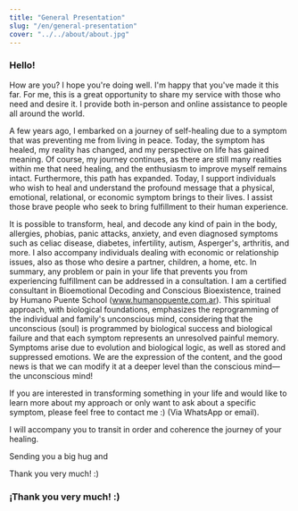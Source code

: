 ```yaml
---
title: "General Presentation"
slug: "/en/general-presentation"
cover: "../../about/about.jpg"
---
```


### Hello!

How are you? I hope you're doing well. I'm happy that you've made it this far. For me, this is a great opportunity to share my service with those who need and desire it. I provide both in-person and online assistance to people all around the world.

A few years ago, I embarked on a journey of self-healing due to a symptom that was preventing me from living in peace. Today, the symptom has healed, my reality has changed, and my perspective on life has gained meaning. Of course, my journey continues, as there are still many realities within me that need healing, and the enthusiasm to improve myself remains intact. Furthermore, this path has expanded. Today, I support individuals who wish to heal and understand the profound message that a physical, emotional, relational, or economic symptom brings to their lives. I assist those brave people who seek to bring fulfillment to their human experience.

It is possible to transform, heal, and decode any kind of pain in the body, allergies, phobias, panic attacks, anxiety, and even diagnosed symptoms such as celiac disease, diabetes, infertility, autism, Asperger's, arthritis, and more. I also accompany individuals dealing with economic or relationship issues, also as those who desire a partner, children, a home, etc. In summary, any problem or pain in your life that prevents you from experiencing fulfillment can be addressed in a consultation. I am a certified consultant in Bioemotional Decoding and Conscious Bioexistence, trained by Humano Puente School (www.humanopuente.com.ar). This spiritual approach, with biological foundations, emphasizes the reprogramming of the individual and family's unconscious mind, considering that the unconscious (soul) is programmed by biological success and biological failure and that each symptom represents an unresolved painful memory. Symptoms arise due to evolution and biological logic, as well as stored and suppressed emotions. We are the expression of the content, and the good news is that we can modify it at a deeper level than the conscious mind—the unconscious mind!

If you are interested in transforming something in your life and would like to learn more about my approach or only want to ask about a specific symptom, please feel free to contact me :) (Via WhatsApp or email).

I will accompany you to transit in order and coherence the journey of your healing.

Sending you a big hug and

Thank you very much! :)

### ¡Thank you very much! :)
